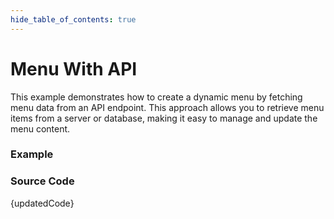 ```yaml
---
hide_table_of_contents: true
---
```



# Menu With API


This example demonstrates how to create a dynamic menu by fetching menu data from an API endpoint. This approach allows you to retrieve menu items from a server or database, making it easy to manage and update the menu content.

### Example

<BrowserWindow url='/horizontal-menu/menu-render/menu-with-api'>
  <Provider>
    <MenuWithApi />
  </Provider>
</BrowserWindow>

### Source Code

<TsToJsCodeSnippet>{updatedCode}</TsToJsCodeSnippet>
